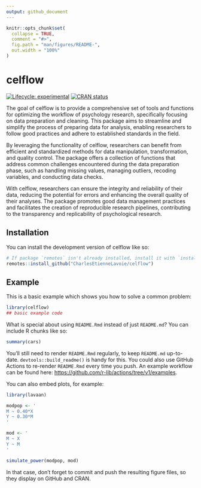 ```yaml
---
output: github_document
---
```


<!-- README.md is generated from README.Rmd. Please edit that file -->

```r
knitr::opts_chunk$set(
  collapse = TRUE,
  comment = "#>",
  fig.path = "man/figures/README-",
  out.width = "100%"
)
```

# celflow

<!-- badges: start -->
[![Lifecycle: experimental](https://img.shields.io/badge/lifecycle-experimental-orange.svg)](https://lifecycle.r-lib.org/articles/stages.html#experimental)
[![CRAN status](https://www.r-pkg.org/badges/version/CEL)](https://CRAN.R-project.org/package=CEL)
<!-- badges: end -->

The goal of celflow is to provide a comprehensive set of tools and functions for optimizing the workflow of psychology research, specifically focusing on data preparation and cleaning. This package aims to streamline and simplify the process of preparing data for analysis, enabling researchers to follow good practices and adhere to established standards in the field.

By leveraging the functionality of celflow, researchers can benefit from efficient and standardized methods for data manipulation, transformation, and quality control. The package offers a collection of functions that address common challenges encountered during the data preparation phase, such as handling missing values, managing outliers, recoding variables, and conducting data checks.

With celflow, researchers can ensure the integrity and reliability of their data, reducing the potential for errors and enhancing the overall quality of their analyses. The package promotes good data management practices and facilitates the creation of reproducible research pipelines, contributing to the transparency and replicability of psychological research.

## Installation

You can install the development version of celflow like so:

``` r
# If package `remotes` isn't already installed, install it with `install.packages("remotes")`
remotes::install_github("CharlesEtienneLavoie/celflow")
```

## Example

This is a basic example which shows you how to solve a common problem:

```r
library(celflow)
## basic example code
```

What is special about using `README.Rmd` instead of just `README.md`? You can include R chunks like so:

```r
summary(cars)
```

You'll still need to render `README.Rmd` regularly, to keep `README.md` up-to-date. `devtools::build_readme()` is handy for this. You could also use GitHub Actions to re-render `README.Rmd` every time you push. An example workflow can be found here: <https://github.com/r-lib/actions/tree/v1/examples>.

You can also embed plots, for example:

```r
library(lavaan)

modpop <- '
M ~ 0.40*X
Y ~ 0.30*M
'

mod <- '
M ~ X
Y ~ M
'

simulate_power(modpop, mod)


```

In that case, don't forget to commit and push the resulting figure files, so they display on GitHub and CRAN.
